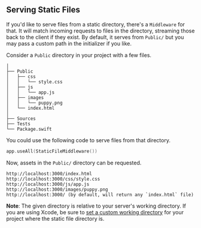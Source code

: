 ## Serving Static Files

If you'd like to serve files from a static directory, there's a `Middleware` for that. It will match incoming requests to files in the directory, streaming those back to the client if they exist. By default, it serves from `Public/` but you may pass a custom path in the initializer if you like.

Consider a `Public` directory in your project with a few files.

```
│
├── Public
│   ├── css
│   │   └── style.css
│   ├── js
│   │   └── app.js
│   ├── images
│   │   └── puppy.png
│   └── index.html
│
├── Sources
├── Tests
└── Package.swift
```

You could use the following code to serve files from that directory.

```swift
app.useAll(StaticFileMiddleware())
```

Now, assets in the `Public/` directory can be requested.

```
http://localhost:3000/index.html
http://localhost:3000/css/style.css
http://localhost:3000/js/app.js
http://localhost:3000/images/puppy.png
http://localhost:3000/ (by default, will return any `index.html` file)
```

**Note**: The given directory is relative to your server's working directory. If you are using Xcode, be sure to [set a custom working directory](../getting-started/1_configuration.md#setting-a-custom-working-directory) for your project where the static file directory is.
